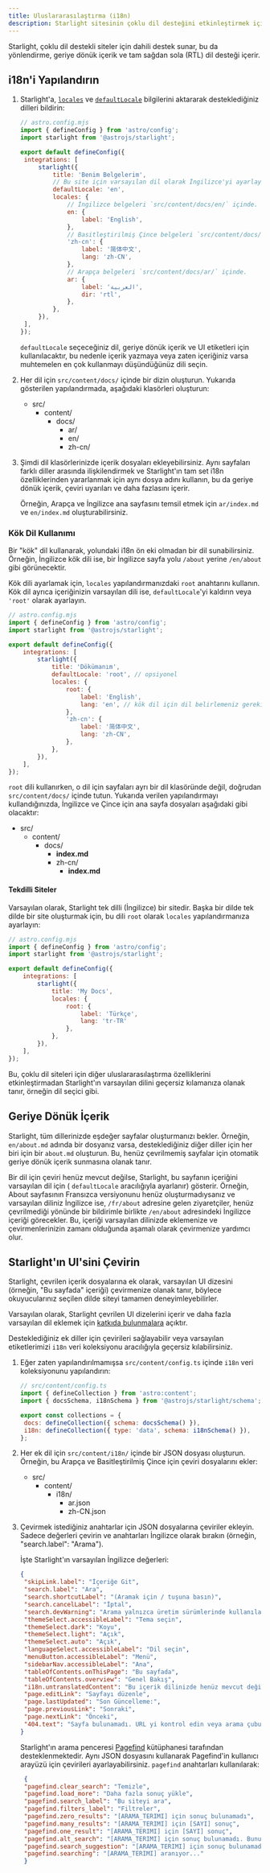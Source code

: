 ```yaml
---
title: Uluslararasılaştırma (i18n)
description: Starlight sitesinin çoklu dil desteğini etkinleştirmek için nasıl yapılandırılacağını öğrenin.
---
```



Starlight, çoklu dil destekli siteler için dahili destek sunar, bu da yönlendirme, geriye dönük içerik ve tam sağdan sola (RTL) dil desteği içerir.

## i18n'i Yapılandırın

1. Starlight'a, [`locales`](/reference/configuration/#locales) ve [`defaultLocale`](/reference/configuration/#defaultlocale) bilgilerini aktararak desteklediğiniz dilleri bildirin:

   ```js
   // astro.config.mjs
   import { defineConfig } from 'astro/config';
   import starlight from '@astrojs/starlight';

   export default defineConfig({
   	integrations: [
   		starlight({
   			title: 'Benim Belgelerim',
   			// Bu site için varsayılan dil olarak İngilizce'yi ayarlayın.
   			defaultLocale: 'en',
   			locales: {
   				// İngilizce belgeleri `src/content/docs/en/` içinde.
   				en: {
   					label: 'English',
   				},
   				// Basitleştirilmiş Çince belgeleri `src/content/docs/zh-cn/` içinde.
   				'zh-cn': {
   					label: '简体中文',
   					lang: 'zh-CN',
   				},
   				// Arapça belgeleri `src/content/docs/ar/` içinde.
   				ar: {
   					label: 'العربية',
   					dir: 'rtl',
   				},
   			},
   		}),
   	],
   });
   ```

   `defaultLocale` seçeceğiniz dil, geriye dönük içerik ve UI etiketleri için kullanılacaktır, bu nedenle içerik yazmaya veya zaten içeriğiniz varsa muhtemelen en çok kullanmayı düşündüğünüz dili seçin.

2. Her dil için `src/content/docs/` içinde bir dizin oluşturun. 
   Yukarıda gösterilen yapılandırmada, aşağıdaki klasörleri oluşturun:

   <FileTree>

   - src/
     - content/
       - docs/
         - ar/
         - en/
         - zh-cn/

   </FileTree>

3. Şimdi dil klasörlerinizde içerik dosyaları ekleyebilirsiniz. Aynı sayfaları farklı diller arasında ilişkilendirmek ve Starlight'ın tam set i18n özelliklerinden yararlanmak için aynı dosya adını kullanın, bu da geriye dönük içerik, çeviri uyarıları ve daha fazlasını içerir.

   Örneğin, Arapça ve İngilizce ana sayfasını temsil etmek için `ar/index.md` ve `en/index.md` oluşturabilirsiniz.

### Kök Dil Kullanımı

Bir "kök" dil kullanarak, yolundaki i18n ön eki olmadan bir dil sunabilirsiniz. Örneğin, İngilizce kök dili ise, bir İngilizce sayfa yolu `/about` yerine `/en/about` gibi görünecektir.

Kök dili ayarlamak için, `locales` yapılandırmanızdaki `root` anahtarını kullanın. Kök dil ayrıca içeriğinizin varsayılan dili ise, `defaultLocale`'yi kaldırın veya `'root'` olarak ayarlayın.

```js
// astro.config.mjs
import { defineConfig } from 'astro/config';
import starlight from '@astrojs/starlight';

export default defineConfig({
	integrations: [
		starlight({
			title: 'Dökümanım',
			defaultLocale: 'root', // opsiyonel
			locales: {
				root: {
					label: 'English',
					lang: 'en', // kök dil için dil belirlemeniz gerekiyor
				},
				'zh-cn': {
					label: '简体中文',
					lang: 'zh-CN',
				},
			},
		}),
	],
});
```

`root` dili kullanırken, o dil için sayfaları ayrı bir dil klasöründe değil, doğrudan `src/content/docs/` içinde tutun. Yukarıda verilen yapılandırmayı kullandığınızda, İngilizce ve Çince için ana sayfa dosyaları aşağıdaki gibi olacaktır:

<FileTree>

- src/
  - content/
    - docs/
      - **index.md**
      - zh-cn/
        - **index.md**

</FileTree>

#### Tekdilli Siteler

Varsayılan olarak, Starlight tek dilli (İngilizce) bir sitedir. Başka bir dilde tek dilde bir site oluşturmak için, bu dili `root` olarak `locales` yapılandırmanıza ayarlayın:

```js
// astro.config.mjs
import { defineConfig } from 'astro/config';
import starlight from '@astrojs/starlight';

export default defineConfig({
	integrations: [
		starlight({
			title: 'My Docs',
			locales: {
				root: {
					label: 'Türkçe',
        			lang: 'tr-TR'
				},
			},
		}),
	],
});
```

Bu, çoklu dil siteleri için diğer uluslararasılaştırma özelliklerini etkinleştirmadan Starlight'ın varsayılan dilini geçersiz kılamanıza olanak tanır, örneğin dil seçici gibi.

## Geriye Dönük İçerik

Starlight, tüm dillerinizde eşdeğer sayfalar oluşturmanızı bekler. Örneğin, `en/about.md` adında bir dosyanız varsa, desteklediğiniz diğer diller için her biri için bir `about.md` oluşturun. Bu, henüz çevrilmemiş sayfalar için otomatik geriye dönük içerik sunmasına olanak tanır.

Bir dil için çeviri henüz mevcut değilse, Starlight, bu sayfanın içeriğini varsayılan dil için ( `defaultLocale` aracılığıyla ayarlanır) gösterir. Örneğin, About sayfasının Fransızca versiyonunu henüz oluşturmadıysanız ve varsayılan diliniz İngilizce ise, `/fr/about` adresine gelen ziyaretçiler, henüz çevrilmediği yönünde bir bildirimle birlikte `/en/about` adresindeki İngilizce içeriği görecekler. Bu, içeriği varsayılan dilinizde eklemenize ve çevirmenlerinizin zamanı olduğunda aşamalı olarak çevirmenize yardımcı olur.

## Starlight'ın UI'sini Çevirin


Starlight, çevrilen içerik dosyalarına ek olarak, varsayılan UI dizesini (örneğin, "Bu sayfada" içeriği) çevirmenize olanak tanır, böylece okuyucularınız seçilen dilde siteyi tamamen deneyimleyebilirler.

Varsayılan olarak, Starlight <LanguagesList startsSentence /> çevrilen UI dizelerini içerir ve daha fazla varsayılan dil eklemek için [katkıda bulunmalara](https://github.com/withastro/starlight/blob/main/CONTRIBUTING.md) açıktır.

Desteklediğiniz ek diller için çevirileri sağlayabilir veya varsayılan etiketlerimizi `i18n` veri koleksiyonu aracılığıyla geçersiz kılabilirsiniz.

1. Eğer zaten yapılandırılmamışsa `src/content/config.ts` içinde `i18n` veri koleksiyonunu yapılandırın:

   ```js
   // src/content/config.ts
   import { defineCollection } from 'astro:content';
   import { docsSchema, i18nSchema } from '@astrojs/starlight/schema';

   export const collections = {
   	docs: defineCollection({ schema: docsSchema() }),
   	i18n: defineCollection({ type: 'data', schema: i18nSchema() }),
   };
   ```

2. Her ek dil için `src/content/i18n/` içinde bir JSON dosyası oluşturun. Örneğin, bu Arapça ve Basitleştirilmiş Çince için çeviri dosyalarını ekler:

   <FileTree>

   - src/
     - content/
       - i18n/
         - ar.json
         - zh-CN.json

   </FileTree>

3. Çevirmek istediğiniz anahtarlar için JSON dosyalarına çeviriler ekleyin. Sadece değerleri çevirin ve anahtarları İngilizce olarak bırakın (örneğin, "search.label": "Arama").

   İşte Starlight'ın varsayılan İngilizce değerleri:

   ```json
   {
   	"skipLink.label": "İçeriğe Git",
   	"search.label": "Ara",
   	"search.shortcutLabel": "(Aramak için / tuşuna basın)",
   	"search.cancelLabel": "İptal",
   	"search.devWarning": "Arama yalnızca üretim sürümlerinde kullanılabilir. \nYerel olarak test etmek için siteyi oluşturup önizlemeyi deneyin.",
   	"themeSelect.accessibleLabel": "Tema seçin",
   	"themeSelect.dark": "Koyu",
   	"themeSelect.light": "Açık",
   	"themeSelect.auto": "Açık",
   	"languageSelect.accessibleLabel": "Dil seçin",
   	"menuButton.accessibleLabel": "Menü",
   	"sidebarNav.accessibleLabel": "Ana",
   	"tableOfContents.onThisPage": "Bu sayfada",
   	"tableOfContents.overview": "Genel Bakış",
   	"i18n.untranslatedContent": "Bu içerik dilinizde henüz mevcut değil.",
   	"page.editLink": "Sayfayı düzenle",
   	"page.lastUpdated": "Son Güncelleme:",
   	"page.previousLink": "Sonraki",
   	"page.nextLink": "Önceki",
   	"404.text": "Sayfa bulunamadı. URL yi kontrol edin veya arama çubuğunu deneyin."
   }
   ```

	Starlight'ın arama penceresi [Pagefind](https://pagefind.app/) kütüphanesi tarafından desteklenmektedir.
	Aynı JSON dosyasını kullanarak Pagefind'in kullanıcı arayüzü için çevirileri ayarlayabilirsiniz. `pagefind` anahtarları kullanılarak:

   ```json
	{
	"pagefind.clear_search": "Temizle",
	"pagefind.load_more": "Daha fazla sonuç yükle",
	"pagefind.search_label": "Bu siteyi ara",
	"pagefind.filters_label": "Filtreler",
	"pagefind.zero_results": "[ARAMA_TERIMI] için sonuç bulunamadı",
	"pagefind.many_results": "[ARAMA_TERIMI] için [SAYI] sonuç",
	"pagefind.one_result": "[ARAMA_TERIMI] için [SAYI] sonuç",
	"pagefind.alt_search": "[ARAMA_TERIMI] için sonuç bulunamadı. Bunun yerine [FARKLI_TERIM] sonuçları gösteriliyor",
	"pagefind.search_suggestion": "[ARAMA_TERIMI] için sonuç bulunamadı. Aşağıdaki aramalardan birini deneyin:",
	"pagefind.searching": "[ARAMA_TERIMI] aranıyor..."
	}

   ```
